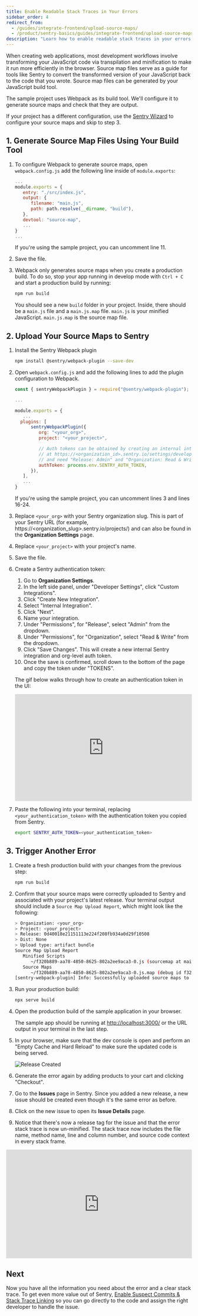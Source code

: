 ```yaml
---
title: Enable Readable Stack Traces in Your Errors
sidebar_order: 4
redirect_from:
  - /guides/integrate-frontend/upload-source-maps/
  - /product/sentry-basics/guides/integrate-frontend/upload-source-maps/
description: "Learn how to enable readable stack traces in your errors."
---
```


When creating web applications, most development workflows involve transforming your JavaScript code via transpilation and minification to make it run more efficiently in the browser. Source map files serve as a guide for tools like Sentry to convert the transformed version of your JavaScript back to the code that you wrote. Source map files can be generated by your JavaScript build tool.

The sample project uses Webpack as its build tool. We'll configure it to generate source maps and check that they are output.

If your project has a different configuration, use the [Sentry Wizard](/platforms/javascript/sourcemaps/#uploading-source-maps) to configure your source maps and skip to step 3.

## 1. Generate Source Map Files Using Your Build Tool

1. To configure Webpack to generate source maps, open `webpack.config.js` add the following line inside of `module.exports`:

   ```javascript {filename:webpack.config.js}
   ...
   module.exports = {
      entry: "./src/index.js",
      output: {
         filename: "main.js",
         path: path.resolve(__dirname, "build"),
      },
      devtool: "source-map",
      ...
   }
   ...
   ```

   If you're using the sample project, you can uncomment line 11.

1. Save the file.

1. Webpack only generates source maps when you create a production build. To do so, stop your app running in develop mode with `Ctrl + C` and start a production build by running:

   ```bash
   npm run build
   ```

   You should see a new `build` folder in your project. Inside, there should be a `main.js` file and a `main.js.map` file. `main.js` is your minified JavaScript. `main.js.map` is the source map file.

## 2. Upload Your Source Maps to Sentry

1. Install the Sentry Webpack plugin

   ```bash
   npm install @sentry/webpack-plugin --save-dev
   ```

1. Open `webpack.config.js` and add the following lines to add the plugin configuration to Webpack.

   ```javascript {filename:webpack.config.js}
   const { sentryWebpackPlugin } = require("@sentry/webpack-plugin");

   ...

   module.exports = {
      ...
     plugins: [
         sentryWebpackPlugin({
            org: "<your_org>",
            project: "<your_project>",

            // Auth tokens can be obtained by creating an internal integration
            // at https://<organization_id>.sentry.io/settings/developer-settings/
            // and need "Release: Admin" and "Organization: Read & Write" permissions
            authToken: process.env.SENTRY_AUTH_TOKEN,
         }),
      ],
      ...
   }
   ```

   If you're using the sample project, you can uncomment lines 3 and lines 16-24.

1. Replace `<your_org>` with your Sentry organization slug. This is part of your Sentry URL (for example, https://<organization_slug>.sentry.io/projects/) and can also be found in the **Organization Settings** page.

1. Replace `<your_project>` with your project's name.

1. Save the file.

1. Create a Sentry authentication token:

   1. Go to **Organization Settings**.
   1. In the left side panel, under "Developer Settings", click "Custom Integrations".
   1. Click "Create New Integration".
   1. Select "Internal Integration".
   1. Click "Next".
   1. Name your integration.
   1. Under "Permissions", for "Release", select "Admin" from the dropdown.
   1. Under "Permissions", for "Organization", select "Read & Write" from the dropdown.
   1. Click "Save Changes". This will create a new internal Sentry integration and org-level auth token.
   1. Once the save is confirmed, scroll down to the bottom of the page and copy the token under "TOKENS".

   The gif below walks through how to create an authentication token in the UI:

   <div style="position: relative; padding-bottom: calc(51.885474860335194% + 41px); height: 0; width: 100%">
     <iframe
       src="https://demo.arcade.software/Rw34T3RDwHxtHTKlPfJw?embed"
       frameborder="0"
       loading="lazy"
       webkitallowfullscreen
       mozallowfullscreen
       allowfullscreen
       style="position: absolute; top: 0; left: 0; width: 100%; height: 100%;color-scheme: light;"
       title="FE Tutorial -> Create Auth Token"
     ></iframe>
   </div>

1. Paste the following into your terminal, replacing `<your_authentication_token>` with the authentication token you copied from Sentry.

   ```bash {filename:.env}
   export SENTRY_AUTH_TOKEN=<your_authentication_token>
   ```

## 3. Trigger Another Error

1. Create a fresh production build with your changes from the previous step:

   ```bash
   npm run build
   ```

1. Confirm that your source maps were correctly uploaded to Sentry and associated with your project's latest release. Your terminal output should include a `Source Map Upload Report`, which might look like the following:

   ```bash
   > Organization: <your_org>
   > Project: <your_project>
   > Release: 0d40018e21151113e224f208fb934a0d29f10508
   > Dist: None
   > Upload type: artifact bundle
   Source Map Upload Report
      Minified Scripts
         ~/f320b889-aa78-4850-8625-802a2ee9aca3-0.js (sourcemap at main.js.map, debug id f320b889-aa78-4850-8625-802a2ee9aca3)
      Source Maps
         ~/f320b889-aa78-4850-8625-802a2ee9aca3-0.js.map (debug id f320b889-aa78-4850-8625-802a2ee9aca3)
   [sentry-webpack-plugin] Info: Successfully uploaded source maps to Sentry
   ```

1. Run your production build:

   ```bash
   npx serve build
   ```

1. Open the production build of the sample application in your browser.

   The sample app should be running at [http://localhost:3000/](http://localhost:3000/) or the URL output in your terminal in the last step.

1. In your browser, make sure that the dev console is open and perform an "Empty Cache and Hard Reload" to make sure the updated code is being served.

   ![Release Created](upload-source-maps-08.png)

1. Generate the error again by adding products to your cart and clicking "Checkout".

1. Go to the **Issues** page in Sentry. Since you added a new release, a new issue should be created even though it's the same error as before.

1. Click on the new issue to open its **Issue Details** page.

1. Notice that there's now a release tag for the issue and that the error stack trace is now un-minified. The stack trace now includes the file name, method name, line and column number, and source code context in every stack frame.

<div style="position: relative; padding-bottom: calc(50.470673425054315% + 41px); height: 0; width: 100%">
  <iframe
    src="https://demo.arcade.software/h8HE2fg7lTfWCxuelAoy?embed"
    frameborder="0"
    loading="lazy"
    webkitallowfullscreen
    mozallowfullscreen
    allowfullscreen
    style="position: absolute; top: 0; left: 0; width: 100%; height: 100%;color-scheme: light;"
    title="FE Tutorial -> View Readable Stack Trace"
  ></iframe>
</div>

## Next

Now you have all the information you need about the error and a clear stack trace. To get even more value out of Sentry, [Enable Suspect Commits & Stack Trace Linking](/product/sentry-basics/integrate-frontend/configure-scms/) so you can go directly to the code and assign the right developer to handle the issue.
